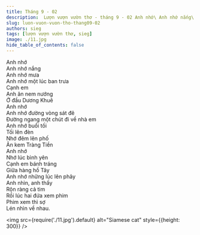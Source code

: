 ```yaml
---
title: Tháng 9 - 02
description:  Lượn vượn vườn thơ - tháng 9 - 02 Anh nhớ\ Anh nhớ nắng\ Anh nhớ mưa\ Anh nhớ một lúc ban trưa \ Cạnh em\ Anh ăn nem nướng\ Ở đầu Dương Khuê
slug: luon-vuon-vuon-tho-thang09-02
authors: sieg
tags: [lượn vượn vườn thơ, sieg]
image: ./11.jpg
hide_table_of_contents: false
---
```


Anh nhớ\
Anh nhớ nắng\
Anh nhớ mưa\
Anh nhớ một lúc ban trưa \
Cạnh em\
Anh ăn nem nướng\
Ở đầu Dương Khuê\
Anh nhớ\
Anh nhớ đường vòng sát đê\
Đường ngang một chút đi về nhà em\
Anh nhớ buổi tối \
Tối lên đèn\
Nhớ đêm lên phố\
Ăn kem Tràng Tiền\
Anh nhớ\
Nhớ lúc bình yên\
Cạnh em bánh tráng\
Giữa hàng hồ Tây\
Anh nhớ những lúc lên phây\
Anh nhìn, anh thấy\
Rộn ràng cả tim\
Rồi lúc hai đứa xem phim\
Phim xem thì sợ\
Lén nhìn về nhau.


<img  src={require('./11.jpg').default} alt="Siamese cat" style={{height: 300}} />